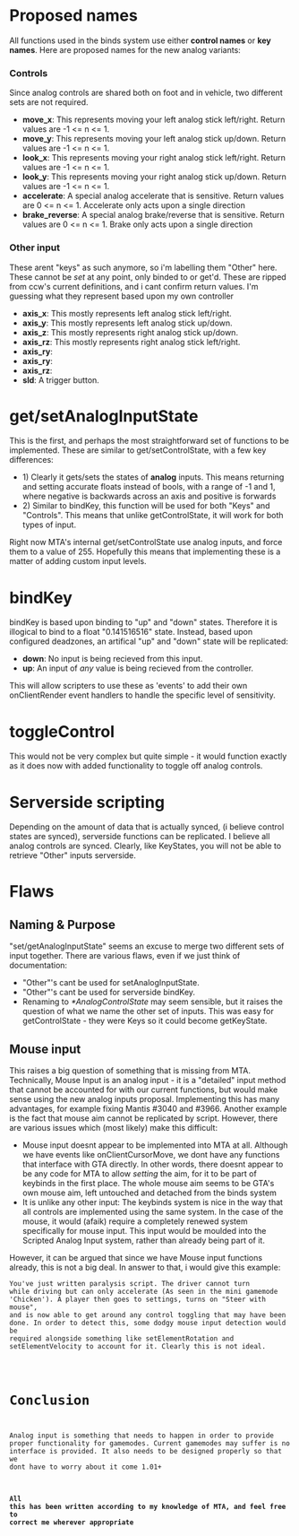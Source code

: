 = Proposed names =
All functions used in the binds system use either '''control names''' or '''key names'''.  Here are proposed names for the new analog variants:

===Controls===
Since analog controls are shared both on foot and in vehicle, two different sets are not required.

* '''move_x''': This represents moving your left analog stick left/right.  Return values are -1 <= n <= 1.
* '''move_y''': This represents moving your left analog stick up/down. Return values are -1 <= n <= 1.
* '''look_x''': This represents moving your right analog stick left/right.  Return values are -1 <= n <= 1.
* '''look_y''': This represents moving your right analog stick up/down. Return values are -1 <= n <= 1.
* '''accelerate''': A special analog accelerate that is sensitive.  Return values are 0 <= n <= 1.  Accelerate only acts upon a single direction
* '''brake_reverse''': A special analog brake/reverse that is sensitive.  Return values are 0 <= n <= 1.  Brake only acts upon a single direction

===Other input===
These arent "keys" as such anymore, so i'm labelling them "Other" here.  These cannot be ''set'' at any point, only binded to or get'd.  These are ripped from ccw's current definitions, and i cant confirm return values.  I'm guessing what they represent based upon my own controller
* '''axis_x''': This mostly represents left analog stick left/right.
* '''axis_y''': This mostly represents left analog stick up/down.
* '''axis_z''': This mostly represents right analog stick up/down.
* '''axis_rz''': This mostly represents right analog stick left/right.
* '''axis_ry''': 
* '''axis_ry''': 
* '''axis_rz''': 
* '''sld''': A trigger button.

= get/setAnalogInputState =
This is the first, and perhaps the most straightforward set of functions to be implemented.  These are similar to get/setControlState, with a few key differences:

* 1) Clearly it gets/sets the states of '''analog''' inputs.  This means returning and setting accurate floats instead of bools, with a range of -1 and 1, where negative is backwards across an axis and positive is forwards
* 2) Similar to bindKey, this function will be used for both "Keys" and "Controls".  This means that unlike getControlState, it will work for both types of input.

Right now MTA's internal get/setControlState use analog inputs, and force them to a value of 255.  Hopefully this means that implementing these is a matter of adding custom input levels.

= bindKey =
bindKey is based upon binding to "up" and "down" states.  Therefore it is illogical to bind to a float "0.141516516" state.  Instead, based upon configured deadzones, an artifical "up" and "down" state will be replicated:

* '''down''':  No input is being recieved from this input.
* '''up''':  An input of ''any'' value is being recieved from the controller.

This will allow scripters to use these as 'events' to add their own onClientRender event handlers to handle the specific level of sensitivity.

= toggleControl =
This would not be very complex but quite simple - it would function exactly as it does now with added functionality to toggle off analog controls.

= Serverside scripting =
Depending on the amount of data that is actually synced, (i believe control states are synced), serverside functions can be replicated.  I believe all analog controls are synced.  Clearly, like KeyStates, you will not be able to retrieve "Other" inputs serverside.

= Flaws =
== Naming & Purpose ==
"set/getAnalogInputState" seems an excuse to merge two different sets of input together.  There are various flaws, even if we just think of documentation:
* "Other"'s cant be used for setAnalogInputState.
* "Other"'s cant be used for serverside bindKey.
* Renaming to ''*AnalogControlState'' may seem sensible, but it raises the question of what we name the other set of inputs.  This was easy for getControlState - they were Keys so it could become getKeyState.

== Mouse input ==
This raises a big question of something that is missing from MTA.  Technically, Mouse Input is an analog input - it is a "detailed" input method that cannot be accounted for with our current functions, but would make sense using the new analog inputs proposal.   Implementing this has many advantages, for example fixing Mantis #3040 and #3966.  Another example is the fact that mouse aim cannot be replicated by script.  However, there are various issues which (most likely) make this difficult:
* Mouse input doesnt appear to be implemented into MTA at all.  Although we have events like onClientCursorMove, we dont have any functions that interface with GTA directly.  In other words, there doesnt appear to be any code for MTA to allow ''setting'' the aim, for it to be part of keybinds in the first place.  The whole mouse aim seems to be GTA's own mouse aim, left untouched and detached from the binds system
* It is unlike any other input: The keybinds system is nice in the way that all controls are implemented using the same system.  In the case of the mouse, it would (afaik) require a completely renewed system specifically for mouse input.  This input would be moulded into the Scripted Analog Input system, rather than already being part of it.

However, it can be argued that since we have Mouse input functions already, this is not a big deal.  In answer to that, i would give this example:  

<code>You've just written paralysis script.  The driver cannot turn while driving but can only accelerate (As seen in the mini gamemode 'Chicken').  A player then goes to settings, turns on "Steer with mouse", and is now able to get around any  control toggling that may have been done.   In order to detect this, some dodgy mouse input detection would be required alongside something like setElementRotation and setElementVelocity to account for it.  Clearly this is not ideal.</syntaxhighlight>


= Conclusion =
Analog input is something that needs to happen in order to provide proper functionality for gamemodes.  Current gamemodes may suffer is no interface is provided.  It also needs to be designed properly so that we dont have to worry about it come 1.01+

==== '''All this has been written according to my knowledge of MTA, and feel free to correct me wherever appropriate''' ====